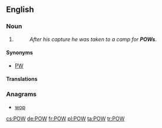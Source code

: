 {{also|pow}}
==English==

===Noun===
{{en-noun}}

# {{context|military|lang=en}} {{initialism of|prisoner of war|lang=en}}
#: ''After his capture he was taken to a camp for '''POWs'''.''

====Synonyms====
* [[PW]] {{qualifier|Canada|military}}

====Translations====
{{trans-top|initialism of prisoner of war}}
{{trans-mid}}
{{trans-bottom}}

===Anagrams===
* [[wop#English|wop]]

[[cs:POW]]
[[de:POW]]
[[fr:POW]]
[[pl:POW]]
[[ta:POW]]
[[tr:POW]]